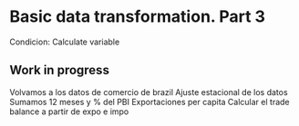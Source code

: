 # Basic data transformation. Part 3

Condicion: Calculate variable

## Work in progress

Volvamos a los datos de comercio de brazil
Ajuste estacional de los datos
Sumamos 12 meses y % del PBI
Exportaciones per capita
Calcular el trade balance a partir de expo e impo





